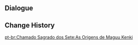 {{Genius Invokation TCG Stage
| title = Maguu Kenki's Origin
| type = Friendly Fracas
| group = Tavern Challenge
| requirement = 7
| character = Sneku
| introduction = "Meow..." "A long, long time ago, a cat hiding in a ship from Inazuma told me that the nation was home to a sort of marionette blademaster..."<br>{{Color|bp|Special Rule: "Maguu Kenki" is immune to Frozen, Stun, and Petrification, and starts with the Talent Card "Transcendent Automaton" equipped.}}
| objective_1 = Achieve victory
| reward_1 = Maguu Kenki*1
| objective_2 = Achieve victory within 5 Rounds
| reward_2 = Transcendent Automaton*1
| objective_3 = Win with less than 2 characters defeated
| reward_3 = Transcendent Automaton*1
| lineup = Nobushi: Kikouban;Maguu Kenki#20;Nobushi: Kikouban
}}

==Dialogue==
{{Transclude|Genius Invokation TCG/Stage/Sneku|Maguu Kenki's Origin}}

==Change History==
{{Change History|3.3}}

[[pt-br:Chamado Sagrado dos Sete:As Origens de Maguu Kenki]]